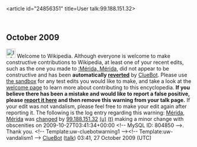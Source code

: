 <article id="24856351" title=User talk:99.188.151.32>
	<talkpage id="24856351" title="User talk:99.188.151.32">


== October 2009 ==
[[Image:Information.svg|left|25px]] Welcome to Wikipedia. Although everyone is welcome to make constructive contributions to Wikipedia, at least one of your recent edits, such as the one you made to [[:Mérida, Mérida]], did not appear to be constructive and has been '''automatically [[Help:Reverting|reverted]]''' by [[User:ClueBot|ClueBot]].  Please use [[Wikipedia:Sandbox|the sandbox]] for any test edits you would like to make, and take a look at the [[Wikipedia:Introduction|welcome page]] to learn more about contributing to this encyclopedia.  '''If you believe there has been a mistake and would like to report a false positive, please [[User:ClueBot/FalsePositives|report it here]] and then remove this warning from your talk page.'''  If your edit was not vandalism, please feel free to make your edit again after reporting it. The following is the log entry regarding this warning: [[Mérida, Mérida]] was [http://en.wikipedia.org/w/index.php?title=M%C3%A9rida%2C+M%C3%A9rida&amp;diff=322277557&amp;oldid=321563191 changed] by [[Special:Contributions/99.188.151.32|99.188.151.32]] [[User:99.188.151.32|(u)]] [[User talk:99.188.151.32|(t)]] making a minor change with obscenities on 2009-10-27T03:41:34+00:00 &lt;!-- MySQL ID: 804850 --&gt;. Thank you. &lt;!-- Template:uw-cluebotwarning1 --&gt;&lt;!-- Template:uw-vandalism1 --&gt; [[User:ClueBot|ClueBot]] ([[User talk:ClueBot|talk]]) 03:41, 27 October 2009 (UTC)
	</talkpage>
</article>